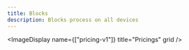 ```yaml
---
title: Blocks
description: Blocks process on all devices
---
```


<div className='space-y-10'> 
  <ImageDisplay 
    name={["header-v1"]} 
    title="Headers"
    grid
  />

  <ImageDisplay 
    name={["pricing-v1"]} 
    title="Pricings"
    grid
  />
</div>
